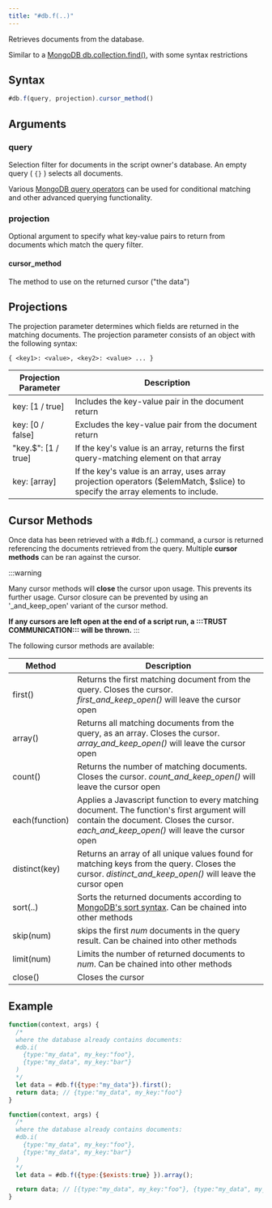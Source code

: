 ```yaml
---
title: "#db.f(..)"
---
```


Retrieves documents from the database.

Similar to a [MongoDB db.collection.find()](https://www.mongodb.com/docs/manual/reference/method/db.collection.find/), with some syntax restrictions

## Syntax

```js
#db.f(query, projection).cursor_method()
```

## Arguments

### query

Selection filter for documents in the script owner's database. An empty query ( `{}` ) selects all documents.

Various [MongoDB query operators](https://www.mongodb.com/docs/manual/reference/operator/query/) can be used for conditional matching and other advanced querying functionality.

### projection

Optional argument to specify what key-value pairs to return from documents which match the query filter.

#### cursor_method

The method to use on the returned cursor ("the data")

## Projections

The projection parameter determines which fields are returned in the matching documents. The projection parameter consists of an object with the following syntax:

`{ <key1>: <value>, <key2>: <value> ... }`

| Projection Parameter | Description                                                                                                                    |
| -------------------- | ------------------------------------------------------------------------------------------------------------------------------ |
| key: [1 / true]      | Includes the key-value pair in the document return                                                                             |
| key: [0 / false]     | Excludes the key-value pair from the document return                                                                           |
| "key.$": [1 / true]  | If the key's value is an array, returns the first query-matching element on that array                                         |
| key: [array]         | If the key's value is an array, uses array projection operators ($elemMatch, $slice) to specify the array elements to include. |

## Cursor Methods

Once data has been retrieved with a #db.f(..) command, a cursor is returned referencing the documents retrieved from the query. Multiple **cursor methods** can be ran against the cursor.

:::warning

Many cursor methods will **close** the cursor upon usage. This prevents its further usage. Cursor closure can be prevented by using an '\_and_keep_open' variant of the cursor method.

**If any cursors are left open at the end of a script run, a :::TRUST COMMUNICATION::: will be thrown.**
:::

The following cursor methods are available:

| Method         | Description                                                                                                                                                                             |
| -------------- | --------------------------------------------------------------------------------------------------------------------------------------------------------------------------------------- |
| first()        | Returns the first matching document from the query. Closes the cursor. _first_and_keep_open()_ will leave the cursor open                                                               |
| array()        | Returns all matching documents from the query, as an array. Closes the cursor. _array_and_keep_open()_ will leave the cursor open                                                       |
| count()        | Returns the number of matching documents. Closes the cursor. _count_and_keep_open()_ will leave the cursor open                                                                         |
| each(function) | Applies a Javascript function to every matching document. The function's first argument will contain the document. Closes the cursor. _each_and_keep_open()_ will leave the cursor open |
| distinct(key)  | Returns an array of all unique values found for matching keys from the query. Closes the cursor. _distinct_and_keep_open()_ will leave the cursor open                                  |
| sort(..)       | Sorts the returned documents according to [MongoDB's sort syntax](https://www.mongodb.com/docs/manual/reference/method/cursor.sort/). Can be chained into other methods                 |
| skip(num)      | skips the first _num_ documents in the query result. Can be chained into other methods                                                                                                  |
| limit(num)     | Limits the number of returned documents to _num_. Can be chained into other methods                                                                                                     |
| close()        | Closes the cursor                                                                                                                                                                       |

## Example

```js
function(context, args) {
  /*
  where the database already contains documents:
  #db.i(
    {type:"my_data", my_key:"foo"},
    {type:"my_data", my_key:"bar"}
  )
  */
  let data = #db.f({type:"my_data"}).first();
  return data; // {type:"my_data", my_key:"foo"}
}
```

```js
function(context, args) {
  /*
  where the database already contains documents:
  #db.i(
    {type:"my_data", my_key:"foo"},
    {type:"my_data", my_key:"bar"}
  )
  */
  let data = #db.f({type:{$exists:true} }).array();

  return data; // [{type:"my_data", my_key:"foo"}, {type:"my_data", my_key:"bar"}]
}
```

